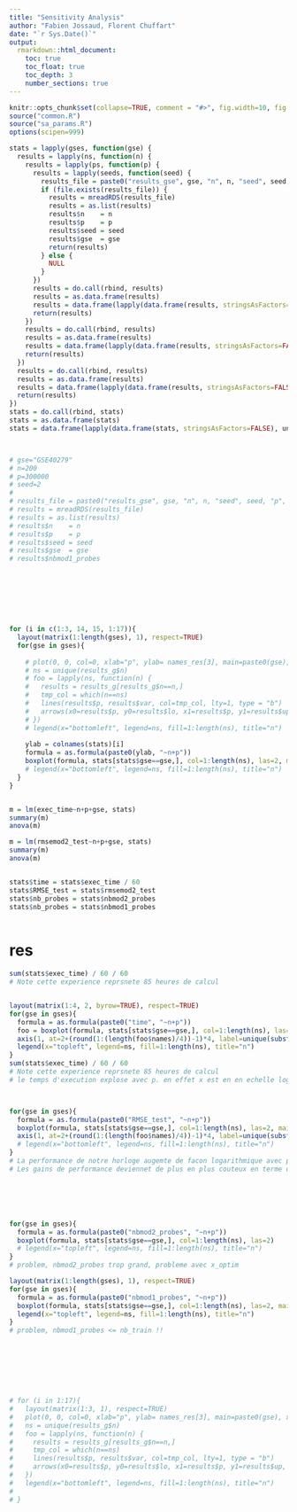 ```yaml
---
title: "Sensitivity Analysis"
author: "Fabien Jossaud, Florent Chuffart"
date: "`r Sys.Date()`"
output: 
  rmarkdown::html_document:
    toc: true
    toc_float: true
    toc_depth: 3
    number_sections: true
---
```



```r
knitr::opts_chunk$set(collapse=TRUE, comment = "#>", fig.width=10, fig.height=5, eval=TRUE, echo=FALSE, results="hide", show.warnings=FALSE)
source("common.R")
source("sa_params.R")
options(scipen=999)
```

```r
stats = lapply(gses, function(gse) { 
  results = lapply(ns, function(n) {
    results = lapply(ps, function(p) {
      results = lapply(seeds, function(seed) {
        results_file = paste0("results_gse", gse, "n", n, "seed", seed, "p", p,".rds")
        if (file.exists(results_file)) {
          results = mreadRDS(results_file)
          results = as.list(results)
          results$n    = n    
          results$p    = p    
          results$seed = seed 
          results$gse  = gse  
          return(results)
        } else {
          NULL
        }
      })
      results = do.call(rbind, results)
      results = as.data.frame(results)
      results = data.frame(lapply(data.frame(results, stringsAsFactors=FALSE), unlist), stringsAsFactors=FALSE)
      return(results)
    })
    results = do.call(rbind, results)
    results = as.data.frame(results)
    results = data.frame(lapply(data.frame(results, stringsAsFactors=FALSE), unlist), stringsAsFactors=FALSE)
    return(results)
  })
  results = do.call(rbind, results)
  results = as.data.frame(results)
  results = data.frame(lapply(data.frame(results, stringsAsFactors=FALSE), unlist), stringsAsFactors=FALSE)
  return(results)
})
stats = do.call(rbind, stats)
stats = as.data.frame(stats)
stats = data.frame(lapply(data.frame(stats, stringsAsFactors=FALSE), unlist), stringsAsFactors=FALSE)



# gse="GSE40279"
# n=200
# p=300000
# seed=2
#
# results_file = paste0("results_gse", gse, "n", n, "seed", seed, "p", p,".rds")
# results = mreadRDS(results_file)
# results = as.list(results)
# results$n    = n
# results$p    = p
# results$seed = seed
# results$gse  = gse
# results$nbmod1_probes








for (i in c(1:3, 14, 15, 1:17)){
  layout(matrix(1:length(gses), 1), respect=TRUE)
  for(gse in gses){ 
  
    # plot(0, 0, col=0, xlab="p", ylab= names_res[3], main=paste0(gse), xlim=range(results_g$p), ylim=c(0, max(results_g$up)))
    # ns = unique(results_g$n)
    # foo = lapply(ns, function(n) {
    #   results = results_g[results_g$n==n,]
    #   tmp_col = which(n==ns)
    #   lines(results$p, results$var, col=tmp_col, lty=1, type = "b")
    #   arrows(x0=results$p, y0=results$lo, x1=results$p, y1=results$up, code=3, angle=90, length = 0.03, col=tmp_col, lwd=2)
    # })
    # legend(x="bottomleft", legend=ns, fill=1:length(ns), title="n")
    
    ylab = colnames(stats)[i]
    formula = as.formula(paste0(ylab, "~n+p"))
    boxplot(formula, stats[stats$gse==gse,], col=1:length(ns), las=2, main=gse, ylab=ylab)
    # legend(x="bottomleft", legend=ns, fill=1:length(ns), title="n")
  }
}


m = lm(exec_time~n+p+gse, stats)
summary(m)
anova(m)

m = lm(rmsemod2_test~n+p+gse, stats)
summary(m)
anova(m)


stats$time = stats$exec_time / 60
stats$RMSE_test = stats$rmsemod2_test
stats$nb_probes = stats$nbmod2_probes
stats$nb_probes = stats$nbmod1_probes



```










# res

```r
sum(stats$exec_time) / 60 / 60
# Note cette experience reprsnete 85 heures de calcul


layout(matrix(1:4, 2, byrow=TRUE), respect=TRUE)
for(gse in gses){ 
  formula = as.formula(paste0("time", "~n+p"))
  foo = boxplot(formula, stats[stats$gse==gse,], col=1:length(ns), las=2, main=gse, ylab="time (min.)", xaxt="n", xlab="p")
  axis(1, at=2+(round(1:(length(foo$names)/4))-1)*4, label=unique(substr(foo$names, 5, 100)), las=2)
  legend(x="topleft", legend=ns, fill=1:length(ns), title="n")
}
sum(stats$exec_time) / 60 / 60
# Note cette experience reprsnete 85 heures de calcul
# le temps d'execution explose avec p. en effet x est en en echelle log et malgré cela exec_time augmente de facon "exponetielle".



for(gse in gses){ 
  formula = as.formula(paste0("RMSE_test", "~n+p"))
  boxplot(formula, stats[stats$gse==gse,], col=1:length(ns), las=2, main=gse, ylab="RMSE (test)", xaxt="n", xlab="p", ylim=c(3,10))
  axis(1, at=2+(round(1:(length(foo$names)/4))-1)*4, label=unique(substr(foo$names, 5, 100)), las=2)
  # legend(x="bottomleft", legend=ns, fill=1:length(ns), title="n")
}
# La performance de notre horloge augemte de facon logarithmique avec p(x en echelle log). 
# Les gains de performance deviennet de plus en plus couteux en terme de p.






for(gse in gses){ 
  formula = as.formula(paste0("nbmod2_probes", "~n+p"))
  boxplot(formula, stats[stats$gse==gse,], col=1:length(ns), las=2)
  # legend(x="topleft", legend=ns, fill=1:length(ns), title="n")
}
# problem, nbmod2_probes trop grand, probleme avec x_optim

layout(matrix(1:length(gses), 1), respect=TRUE)
for(gse in gses){ 
  formula = as.formula(paste0("nbmod1_probes", "~n+p"))
  boxplot(formula, stats[stats$gse==gse,], col=1:length(ns), las=2, main=gse)
  legend(x="topleft", legend=ns, fill=1:length(ns), title="n")
} 
# problem, nbmod1_probes <= nb_train !! 








# for (i in 1:17){
#   layout(matrix(1:3, 1), respect=TRUE)
#   plot(0, 0, col=0, xlab="p", ylab= names_res[3], main=paste0(gse), xlim=range(results_g$p), ylim=c(0, max(results_g$up)))
#   ns = unique(results_g$n)
#   foo = lapply(ns, function(n) {
#     results = results_g[results_g$n==n,]
#     tmp_col = which(n==ns)
#     lines(results$p, results$var, col=tmp_col, lty=1, type = "b")
#     arrows(x0=results$p, y0=results$lo, x1=results$p, y1=results$up, code=3, angle=90, length = 0.03, col=tmp_col, lwd=2)
#   })
#   legend(x="bottomleft", legend=ns, fill=1:length(ns), title="n")
#
# }

```
